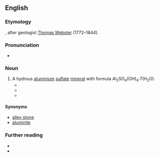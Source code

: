 ==English==

===Etymology===
{{suffix|en|Webster|ite}}, after geologist [[w:Thomas Webster (geologist)|Thomas Webster]] (1772–1844).

===Pronunciation===
* {{IPA|/ˈwɛbstəɹaɪt/|lang=en}}

===Noun===
{{en-noun|~}}
{{wikipedia}}

# A hydrous [[aluminium]] [[sulfate]] [[mineral]] with formula Al<sub>2</sub>SO<sub>4</sub>(OH)<sub>4</sub>·7(H<sub>2</sub>O).
#* {{quote-journal|date=1828 August|author={{w|Alexandre Brongniart}}|editor=Richard Taylor and Richard Phillips|journal={{w|The Philosophical Magazine}}|volume=IV|location=London|publisher=Richard Taylor|page=81|pageurl=https://archive.org/stream/s2philosophicalmag04londuoft#page/81|passage=On '''Websterite''' found in the Plastic Clay of Auteuil, near Paris [article title]}}
#* {{quote-journal|year=1873|author=Charles Horner|title=On the Spectra of Some Cobalt Compounds in Blowpipe Chemistry|journal=Chemical News and Journal of Industrial Science|page=242|pageurl=https://books.google.com/books?id=15wEAAAAYAAJ&pg=PA242#v=onepage&q&f=false|passage=Fig. 6 is the interesting spectrum of the bright blue compound of alumina. These three bands, although generally faint, are narrow and well defined, the blue and green spaces being invariably clear. '''Websterite''' and [[cryolite]] show this spectrum to great advantage.}}
#* {{quote-journal|date=1896 February|title=Eruptive Rocks from Montana|journal={{w|The American Naturalist}}|volume=XXX|number=III|page=128|pageurl=https://books.google.com/books?id=MBguAAAAMAAJ&pg=PA128#v=onepage&q&f=false|passage=Among some specimens of eruptive rocks obtained from Gallatin, Jefferson and Madison Counties, Montana, Merrill finds [[basalt]]s, [[andesite]]s, [[lamprophyre]]s, [[syenite]]s, [[porphyrite]]s, [[wehrlite]]s, [[harzburgite]]s and '''websterites,''' some of which possess peculiar characteristics.}}

====Synonyms====
* [[alley stone]]
* [[aluminite]]

===Further reading===
* {{R:WebMineral}}
* {{R:mindat}}